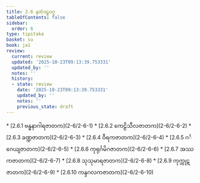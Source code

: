 ```yaml
---
title: 2.6 နတံဒဠှဝဂ္ဂ
tableOfContents: false
sidebar:
  order: 6
type: tipitaka
basket: su
book: ja1
review:
  current: review
  updated: '2025-10-23T09:13:39.753331'
  updated_by: ''
  notes: ''
  history:
  - state: review
    date: '2025-10-23T09:13:39.753331'
    updated_by: ''
    notes: ''
    previous_state: draft
---
```



<ReviewStatus review={frontmatter.review} showDetails={true} />

<HypothesisAnnotation frontmatter={frontmatter} />

<DynamicBreadcrumb />



<TableOfContents book="ja1" section="2.6">
* [2.6.1 ဗန္ဓနာဂါရဇာတက](2-6/2-6-1)
* [2.6.2 ကေဠိသီလဇာတက](2-6/2-6-2)
* [2.6.3 ခဏ္ဍဇာတက](2-6/2-6-3)
* [2.6.4 ဝီရကဇာတက](2-6/2-6-4)
* [2.6.5 ဂင်္ဂေယျဇာတက](2-6/2-6-5)
* [2.6.6 ကုရုင်္ဂမိဂဇာတက](2-6/2-6-6)
* [2.6.7 အဿကဇာတက](2-6/2-6-7)
* [2.6.8 သုသုမာရဇာတက](2-6/2-6-8)
* [2.6.9 ကုက္ကုဋဇာတက](2-6/2-6-9)
* [2.6.10 ကန္ဒဂလကဇာတက](2-6/2-6-10)
</TableOfContents>